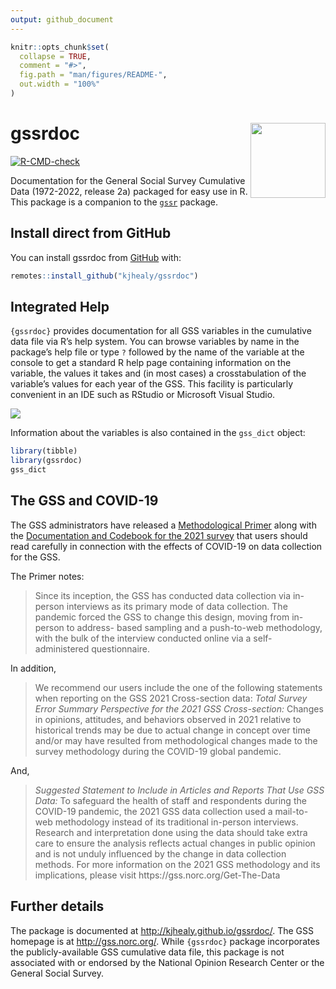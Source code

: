 ```yaml
---
output: github_document
---
```


<!-- README.md is generated from README.Rmd. Please edit that file -->

```r
knitr::opts_chunk$set(
  collapse = TRUE,
  comment = "#>",
  fig.path = "man/figures/README-",
  out.width = "100%"
)
```

# gssrdoc <img src="man/figures/gssrdoc.png" align="right" width="120" />

<!-- badges: start -->
[![R-CMD-check](https://github.com/kjhealy/gssrdoc/actions/workflows/R-CMD-check.yaml/badge.svg)](https://github.com/kjhealy/gssrdoc/actions/workflows/R-CMD-check.yaml)
<!-- badges: end -->

Documentation for the General Social Survey Cumulative Data (1972-2022, release 2a) packaged for easy use in R. This package is a companion to the [`gssr`](https://github.com/kjhealy.gssr) package.

## Install direct from GitHub

You can install gssrdoc from [GitHub](https://github.com/kjhealy/gssrdoc) with:

``` r
remotes::install_github("kjhealy/gssrdoc")
```

## Integrated Help

`{gssrdoc}` provides documentation for all GSS variables in the cumulative data file via R's help system. You can browse variables by name in the package's help file or type `?` followed by the name of the variable at the console to get a standard R help page containing information on the variable, the values it takes and (in most cases) a crosstabulation of the variable's values for each year of the GSS. This facility is particularly convenient in an IDE such as RStudio or Microsoft Visual Studio.

<img src="man/figures/fefam_help.png" />

Information about the variables is also contained in the `gss_dict` object: 

```r
library(tibble)
library(gssrdoc)
gss_dict
```


## The GSS and COVID-19

The GSS administrators have released a [Methodological Primer](https://gss.norc.org/Documents/other/2021%20XSEC%20R1%20Methodological%20Primer.pdf) along with the [Documentation and Codebook for the 2021 survey](https://gss.norc.org/Documents/codebook/GSS%202021%20Codebook%20R1.pdf) that users should read carefully in connection with the effects of COVID-19 on data collection for the GSS.

The Primer notes:

> Since its inception, the GSS has conducted data collection via in-person interviews as its primary mode of data collection. The pandemic forced the GSS to change this design, moving from in-person to address- based sampling and a push-to-web methodology, with the bulk of the interview conducted online via a self- administered questionnaire.


In addition, 

> We recommend our users include the one of the following statements when reporting on the GSS 2021 Cross-section data: _Total Survey Error Summary Perspective for the 2021 GSS Cross-section:_ Changes in opinions, attitudes, and behaviors observed in 2021 relative to historical trends may be due to actual change in concept over time and/or may have resulted from methodological changes made to the survey methodology during the COVID-19 global pandemic.

And, 

> _Suggested Statement to Include in Articles and Reports That Use GSS Data:_ To safeguard the health of staff and respondents during the COVID-19 pandemic, the 2021 GSS data collection used a mail-to-web methodology instead of its traditional in-person interviews. Research and interpretation done using the data should take extra care to ensure the analysis reflects actual changes in public opinion and is not unduly influenced by the change in data collection methods. For more information on the 2021 GSS methodology and its implications, please visit https://gss.norc.org/Get-The-Data



## Further details

The package is documented at <http://kjhealy.github.io/gssrdoc/>. The GSS homepage is at <http://gss.norc.org/>. While `{gssrdoc}` package incorporates the publicly-available GSS cumulative data file, this package is not associated with or endorsed by the National Opinion Research Center or the General Social Survey. 


